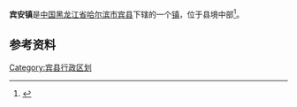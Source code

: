 {{中国乡级行政区
| 行政区全称 = 宾安镇
| 上级行政区 = [[黑龙江省|黑龙江省]][[哈尔滨市|哈尔滨市]][[宾县|宾县]]
| 行政区类别 = [[镇|镇]]
| LowerDivisions = 18个村
| 行政区划代码 = 230125104
| 总面积 = 156.8平方公里
| 户籍人口 = 3.2万人
| 常住人口 = 
| 行政区划 = 
| 官方网站 =
| 邮政编码 =150000
| 毗邻行政区 =
}}

'''宾安镇'''是[[中国|中国]][[黑龙江省|黑龙江省]][[哈尔滨市|哈尔滨市]][[宾县|宾县]]下辖的一个[[镇|镇]]，位于县境中部<ref>{{Cite web |url=http://www.chinaquhua.cn/heilongjiang/binxian.html |title=宾安镇 |access-date=2011-09-14 |archive-date=2011-11-28 |archive-url=https://web.archive.org/web/20111128150852/http://www.chinaquhua.cn/heilongjiang/binxian.html |dead-url=no }}</ref>。

==参考资料==
{{reflist}}

{{宾县行政区划}}

[[Category:宾县行政区划|Category:宾县行政区划]]